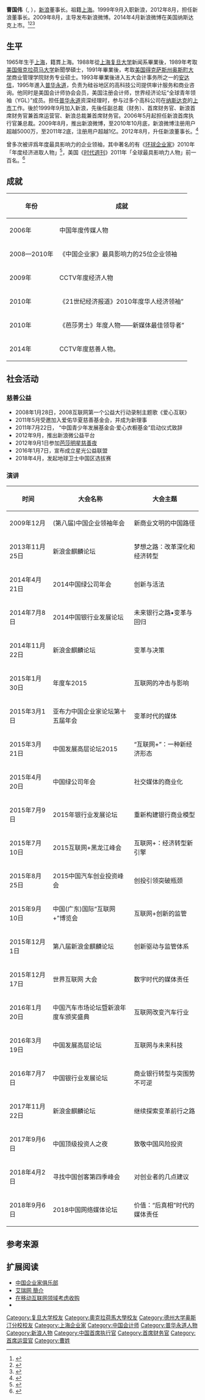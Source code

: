 {{Infobox person
| name = 曹国伟
| 英文名 = Charles Chao
| image = 
| image_size = 
| caption = 
| birth_date = {{birth date and age|1965|11|10}}
| birth_place = {{CHN}}[[上海|上海]]
| 籍貫 = [[上海|上海]]
| death_date = 
| death_place = 
| other_names = 
| occupation = 美國會計師、世界經濟論壇「全球青年領袖（YGL）」成員、新浪董事长
| awards = 2010年「年度经济进取人物」<br>美国《[[时代週刊|时代週刊]]》2011年「全球最具影响力人物」前一百名
| 教育程度 = [[上海复旦大学|上海复旦大学]]新闻系<br>[[美国俄克拉荷马大学|美国俄克拉荷马大学]]新聞學碩士<br>[[美国得克萨斯州奥斯町大学|美国得克萨斯州奥斯町大学]]商业管理学院财务专业硕士
| alma_mater = [[上海复旦大学|上海复旦大学]]<br>[[美国俄克拉荷马大学|美国俄克拉荷马大学]]<br>[[美国得克萨斯州奥斯町大学|美国得克萨斯州奥斯町大学]]
| spouse = 
| known_for = 
| work = 《[[环球企业家|环球企业家]]》
}}

'''曹国伟'''（{{lang-en|Charles Chao}}, {{bd|1965年|11月10日||}}），[[新浪|新浪]]董事长。祖籍[[上海|上海]]。1999年9月入职新浪，2012年8月，担任新浪董事长。2009年8月，主导发布新浪微博。2014年4月新浪微博在美国纳斯达克上市。<ref>{{cite web|url=http://finance.sina.com.cn/meeting/2018-11-28/doc-ihpevhcm2042923.shtml|title=改革开放40年中国企业改革奖章候选企业家：曹国伟|publisher=新浪|accessdate=2018-12-05|archive-date=2018-12-05|archive-url=https://web.archive.org/web/20181205193640/http://finance.sina.com.cn/meeting/2018-11-28/doc-ihpevhcm2042923.shtml|dead-url=no}}</ref><ref>{{cite web|url=http://www.mbachina.com/html/mbachina/201811/174013.html|title=曹国伟:新浪救世主 每一次转身都能找到适合自己的路|publisher=MBA中国网|accessdate=2018-12-05|archive-date=2018-12-05|archive-url=https://web.archive.org/web/20181205193722/http://www.mbachina.com/html/mbachina/201811/174013.html|dead-url=no}}</ref><ref>{{cite web|url=https://www.jiemian.com/article/2666532.html|title=新浪董事长曹国伟20周年内部信：大浪逐新，与时代同行|publisher=界面|accessdate=2018-12-05|archive-date=2018-12-05|archive-url=https://web.archive.org/web/20181205193439/https://www.jiemian.com/article/2666532.html|dead-url=no}}</ref>

==生平==
1965年生于[[上海|上海]]，籍貫上海。1988年從[[上海复旦大学|上海复旦大学]]新闻系畢業後，1989年考取[[美国俄克拉荷马大学|美国俄克拉荷马大学]]新聞學碩士，1991年畢業後，考取[[美国得克萨斯州奥斯町大学|美国得克萨斯州奥斯町大学]]商业管理学院财务专业硕士。1993年畢業後进入五大会计事务所之一的[[安达信|安达信]]，1995年進入[[普华永道|普华永道]]，负责为硅谷地区的高科技公司提供审计服务和商业咨询。他同时是美国会计师协会会员，美国注册会计师，世界经济论坛“全球青年领袖（YGL）”成员。担任[[普华永道|普华永道]]资深经理时，参与过多个高科公司在[[纳斯达克|纳斯达克]]的[[上市|上市]]工作。後於1999年9月加入新浪，先後任副总裁（财务）、首席财务官、新浪首席财务官兼首席运营官、新浪总裁兼首席财务官。2006年5月起担任新浪首席执行官兼总裁。2009年8月，推出新浪微博，至2010年10月底，新浪微博注册用户超越5000万，至2011年2底，注册用户超越1亿。2012年8月，升任新浪董事长。<ref>{{cite web|url=http://news.cyol.com/yuanchuang/2018-11/07/content_17762255.htm|title=曹国伟：互联网平台型的企业尤其要对自己日益增长的影响力有敬畏之心|publisher=中青在线|accessdate=2018-12-05|archive-date=2018-12-05|archive-url=https://web.archive.org/web/20181205202339/http://news.cyol.com/yuanchuang/2018-11/07/content_17762255.htm|dead-url=no}}</ref>

曾多次被评爲年度最具影响力的企业领袖，其中著名的有《[[环球企业家|环球企业家]]》2010年「年度经济进取人物」<ref>{{cite web |url=http://finance.sina.com.cn/hy/20110411/14419668339.shtml |title=环球企业家2010年度经济进取人物揭晓 |publisher=Sina |accessdate=11 Apr 2011 |archive-date=2017-09-25 |archive-url=https://web.archive.org/web/20170925181441/http://finance.sina.com.cn/hy/20110411/14419668339.shtml |dead-url=no }}</ref>，美国《[[时代週刊|时代週刊]]》2011年「全球最具影响力人物」前一百名。<ref>{{cite web |url=http://tech.qq.com/a/20110421/000411.htm |title=扎克伯格入选《时代》2011年最具影响力人物 |publisher=腾讯科技 |accessdate=21 Apr 2011 |archive-date=2017-09-25 |archive-url=https://web.archive.org/web/20170925181815/http://tech.qq.com/a/20110421/000411.htm |dead-url=no }}</ref>

== 成就 ==
{| class="wikitable"
|-
! 年份 !! 成就
|-
| 2006年 || 中国年度传媒人物
|-
| 2008—2010年 ||《中国企业家》最具影响力的25位企业领袖
|-
| 2009年 || CCTV年度经济人物
|-
| 2010年 || 《21世纪经济报道》2010年度华人经济领袖”
|-
| 2010年 || 《芭莎男士》年度人物——新媒体最佳领导者”
|-
| 2014年 || CCTV年度慈善人物。 
|}
== 社会活动 ==
=== 慈善公益 ===
* 2008年1月28日，2008互联网第一个公益大行动录制主题歌《爱心互联》
* 2011年5月受邀加入爱佑华夏慈善基金会，并成为新理事
* 2011年7月22日， “中国青少年发展基金会·爱心衣橱基金”启动仪式致辞
* 2012年9月，推出新浪微公益平台
* 2012年9月1日参加[[芭莎明星慈善夜|芭莎明星慈善夜]]
* 2016年1月7日，宣布成立星光公益联盟
* 2018年4月，发起地球卫士中国区选拔赛

=== 演讲 ===
{| class="wikitable"
|-
! 时间 !! 大会名称!!大会主题
|-
| 2009年12月||(第八届)中国企业领袖年会||新商业文明的中国路径
|-
| 2013年11月25日||新浪金麒麟论坛||梦想之路：改革深化和经济转型
|-
| 2014年4月21日||2014中国绿公司年会||创新与活法
|-
| 2014年7月8日||2014中国银行业发展论坛||未来银行之路•变革与回归
|-
| 2014年11月22日||新浪金麒麟论坛||变革与决策 
|-
| 2015年1月30日||年度车2015||互联网的冲击与影响
|-
| 2015年3月1日||亚布力中国企业家论坛第十五届年会||变革时代的媒体
|- 
| 2015年3月21日||中国发展高层论坛2015||“互联网+”：一种新经济形态
|-
| 2015年4月20日||中国绿公司年会||社交媒体的商业化
|-
| 2015年7月9日||2015年银行业发展论坛||重新构建银行商业模型
|-
| 2015年7月10日||2015互联网+黑龙江峰会||互联网+：经济转型新引擎
|-
| 2015年8月25日||2015中国汽车创业投资峰会||创投引领突破瓶颈
|-
| 2015年9月10日||中国(广东)国际“互联网+”博览会||互联网+创新的监管
|-
| 2015年12月1日||第八届新浪金麒麟论坛||创新驱动与监管体系
|-
| 2015年12月17日||世界互联网 大会||数字时代的媒体责任
|-
| 2016年1月20日||中国汽车市场论坛暨新浪年度车颁奖盛典||互联网改变汽车行业
|-
| 2016年3月19日||中国发展高层论坛||互联网与未来科技
|-
| 2016年7月7日||中国银行业发展论坛||商业银行转型与突围势不可逆
|-
| 2017年11月22日||新浪金麒麟论坛||继续探索变革前行之路 
|-
| 2017年9月6日||中国顶级投资人之夜||致敬中国风险投资
|-
| 2018年4月2日||寻找中国创客第四季峰会||对创业者的几点建议
|-
| 2018年9月6日||2018中国网络媒体论坛||价值：“后真相”时代的媒体责任
|}
==参考来源==
{{reflist}}

==扩展阅读==
*[https://web.archive.org/web/20131022023725/http://www.daonong.com/huiyuan/caoguowei/ 中国企业家俱乐部]
*[http://data.iresearch.cn/people/5228.shtml 艾瑞网 簡介]{{Wayback|url=http://data.iresearch.cn/people/5228.shtml |date=20131106010611 }}
*[http://wireless.iresearch.cn/others/20131114/218950.shtml 在移动互联网领域考虑收购]{{Dead link|date=2018年9月 |bot=InternetArchiveBot |fix-attempted=yes }}
* {{Sinaweibo|1007343817}}

{{新浪}}
{{Authority control}}
{{DEFAULTSORT:C}}
[[Category:复旦大学校友|Category:复旦大学校友]]
[[Category:奧克拉荷馬大學校友|Category:奧克拉荷馬大學校友]]
[[Category:德州大学奥斯汀分校校友|Category:德州大学奥斯汀分校校友]]
[[Category:上海企业家|Category:上海企业家]]
[[Category:中国会计师|Category:中国会计师]]
[[Category:普华永道人物|Category:普华永道人物]]
[[Category:新浪人物|Category:新浪人物]]
[[Category:中国首席执行官|Category:中国首席执行官]]
[[Category:首席财务官|Category:首席财务官]]
[[Category:首席运营官|Category:首席运营官]]
[[Category:曹姓|Category:曹姓]]